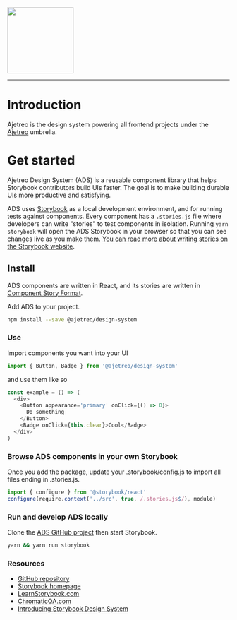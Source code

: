 
<Meta title='Ajetreo/Introduction' />

<img src={designSystem} height='150px' />
<hr />

# Introduction

Ajetreo is the design system powering all frontend projects under the [Ajetreo](https://ajetreo.co) umbrella.

# Get started

Ajetreo Design System (ADS) is a reusable component library that helps Storybook contributors build UIs faster. The goal is
to make building durable UIs more productive and satisfying.

ADS uses [Storybook](https://storybook.js.org) as a local development environment, and for running tests against components.
Every component has a `.stories.js` file where developers can write "stories" to test components in isolation. Running
`yarn storybook` will open the ADS Storybook in your browser so that you can see changes live as you make them.
[You can read more about writing stories on the Storybook website](https://storybook.js.org/docs/basics/writing-stories/).

## Install

ADS components are written in React, and its stories are written in
[Component Story Format](https://medium.com/storybookjs/component-story-format-66f4c32366df).

Add ADS to your project.

```sh
npm install --save @ajetreo/design-system
```

### **Use**

Import components you want into your UI

```js
import { Button, Badge } from '@ajetreo/design-system'
```

and use them like so

```js
const example = () => (
  <div>
    <Button appearance='primary' onClick={() => 0}>
      Do something
    </Button>
    <Badge onClick={this.clear}>Cool</Badge>
  </div>
)
```

### **Browse ADS components in your own Storybook**

Once you add the package, update your .storybook/config.js to import all files ending in .stories.js.

```js
import { configure } from '@storybook/react'
configure(require.context('../src', true, /.stories.js$/), module)
```

### **Run and develop ADS locally**

Clone the [ADS GitHub project](https://github.com/ajetreo/design-system) then start Storybook.

```sh
yarn && yarn run storybook
```

### **Resources**

- [GitHub repository](https://github.com/ajetreo/design-system)
- [Storybook homepage](https://storybook.js.org/)
- [LearnStorybook.com](https://www.learnstorybook.com/)
- [ChromaticQA.com](https://www.chromaticqa.com/)
- [Introducing Storybook Design System](https://medium.com/storybookjs/introducing-storybook-design-system-23fd9b1ac3c0)
